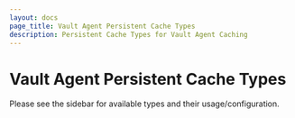 ```yaml
---
layout: docs
page_title: Vault Agent Persistent Cache Types
description: Persistent Cache Types for Vault Agent Caching
---
```


# Vault Agent Persistent Cache Types

Please see the sidebar for available types and their usage/configuration.
